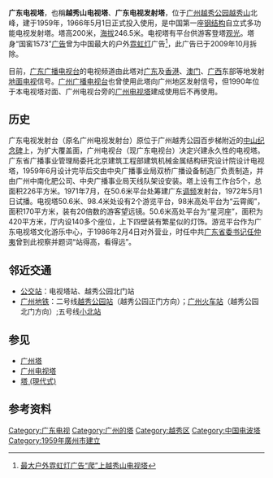 {{Infobox Skyscraper|location=广州市[[越秀山|越秀山]][[盘龙岗|盘龙岗]]|owner=[[广东广播电视台|广东广播电视台]]|started_date=|management=广东省广播电视技术中心|building_type=[[信号发射塔|信号发射塔]]|architectural_style=自立式八角型|altitude=246.5米|construction_start_date=1959年|opening_date=1966年}}{{Portal|廣州|建築}}
'''广东电视塔'''，也稱'''越秀山电视塔'''、'''广东电视发射塔'''，位于[[广州|广州]][[越秀公园|越秀公园]][[越秀山|越秀山]]北峰，建于1959年，1966年5月1日正式投入使用，是中国第一座[[钢结构|钢结构]]自立式多功能电视发射塔。塔高200米，[[海拔|海拔]]246.5米。电视塔有平台供游客登塔[[观光|观光]]。塔身“国窖1573”[[广告|广告]]曾为中国最大的户外[[霓虹灯|霓虹灯]]广告<ref>[http://news.tom.com/2005-12-19/000N/06602792.html 最大户外霓虹灯广告“爬”上越秀山电视塔]{{dead link|date=2018年2月 |bot=InternetArchiveBot |fix-attempted=yes }}</ref>，此广告已于2009年10月拆除。

目前，[[广东广播电视台|广东广播电视台]]的电视频道由此塔对[[广东|广东]]及[[香港|香港]]、[[澳门|澳门]]、[[广西|广西]]东部等地发射[[地面电视|地面电视]]信号。[[广州广播电视台|广州广播电视台]]也曾使用此塔向广州地区发射信号，但1990年位于本电视塔对面、广州电视台旁的[[广州电视塔|广州电视塔]]建成使用后不再使用。

== 历史 ==
广东电视发射台（原名广州电视发射台）原位于广州越秀公园百步梯附近的[[中山纪念碑|中山纪念碑]]上，为扩大覆盖面，广州电视台（现广东电视台）决定兴建永久性的电视塔。广东省广播事业管理局委托北京建筑工程部建筑机械金属结构研究设计院设计电视塔，1959年6月设计完毕后交由中央广播事业局双桥广播设备制造厂负责制造，并由广州中南化肥公司、中央广播事业局天线队架设安装。塔上设有工作台5个，总面积226平方米。1971年7月，在50.6米平台处筹建广东[[调频广播|调频]]发射台，1972年5月1日试播。电视塔50.6米、98.4米处设有2个游览平台，98米高处平台为“云霄阁”，面积170平方米，装有20倍数的游客望远镜。50.6米高处平台为“星河座”，面积为420平方米，厅内设140多个座位，上下四壁装有繁星似的灯饰。游览平台作为广东电视塔文化游乐中心，于1986年2月4日对外营业，时任中共[[广东省委书记|广东省委书记]][[任仲夷|任仲夷]]曾到此视察并题词“站得高，看得远”。

==邻近交通==
*[[公交站|公交站]]：电视塔站、越秀公园北门站
*[[广州地铁|广州地铁]]：二号线[[越秀公园站|越秀公园站]]（越秀公园正门方向）；[[广州火车站_(地铁)|广州火车站]]（越秀公园北门方向）;五号线[[小北站_(广州)|小北站]]

==参见==
* [[广州塔|广州塔]]
* [[广州电视塔|广州电视塔]]
* [[塔_(現代式)|塔 (現代式)]]

==参考资料==
{{reflist}}

{{coord|23|8|37.50|N|113|15|51.77|E|display=title|region:CH_type}}

[[Category:广东电视|Category:广东电视]]
[[Category:广州的塔|Category:广州的塔]]
[[Category:越秀区|Category:越秀区]]
[[Category:中国电波塔|Category:中国电波塔]]
[[Category:1959年廣州市建立|Category:1959年廣州市建立]]
